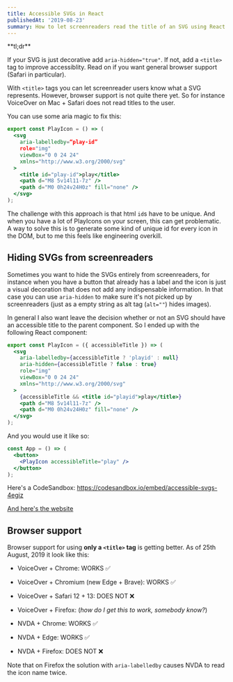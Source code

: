 ```yaml
---
title: Accessible SVGs in React
publishedAt: '2019-08-23'
summary: How to let screenreaders read the title of an SVG using React
---
```


<Disclaimer>
  **tl;dr**
  
  If your SVG is just decorative add `aria-hidden="true"`. If not, add a `<title>` tag to improve accessiblity.
  Read on if you want general browser support (Safari in particular).
</Disclaimer>

With `<title>` tags you can let screenreader users know what a SVG represents. However, browser support is not quite there yet. So for instance VoiceOver on Mac + Safari does not read titles to the user.

You can use some aria magic to fix this:

```jsx
export const PlayIcon = () => (
  <svg
    aria-labelledby=“play-id”
    role="img"
    viewBox="0 0 24 24"
    xmlns="http://www.w3.org/2000/svg"
  >
    <title id="play-id">play</title>
    <path d="M8 5v14l11-7z" />
    <path d="M0 0h24v24H0z" fill="none" />
  </svg>
);
```

The challenge with this approach is that html `id`s have to be unique. And when you have a lot of PlayIcons on your screen, this can get problematic. A way to solve this is to generate some kind of unique id for every icon in the DOM, but to me this feels like engineering overkill.

## Hiding SVGs from screenreaders

Sometimes you want to hide the SVGs entirely from screenreaders, for instance when you have a button that already has a label and the icon is just a visual decoration that does not add any indispensable information. In that case you can use `aria-hidden` to make sure it's not picked up by screenreaders (just as a empty string as alt tag (`alt=""`) hides images).

In general I also want leave the decision whether or not an SVG should have an accessible title to the parent component. So I ended up with the following React component:

```jsx
export const PlayIcon = ({ accessibleTitle }) => (
  <svg
    aria-labelledby={accessibleTitle ? 'playid' : null}
    aria-hidden={accessibleTitle ? false : true}
    role="img"
    viewBox="0 0 24 24"
    xmlns="http://www.w3.org/2000/svg"
  >
    {accessibleTitle && <title id="playid">play</title>}
    <path d="M8 5v14l11-7z" />
    <path d="M0 0h24v24H0z" fill="none" />
  </svg>
);
```

And you would use it like so:

```jsx
const App = () => (
  <button>
    <PlayIcon accessibleTitle="play" />
  </button>
);
```

Here's a CodeSandbox: https://codesandbox.io/embed/accessible-svgs-4egiz

[And here's the website](https://4egiz.csb.app/)

## Browser support

Browser support for using **only a `<title>` tag** is getting better. As of 25th August, 2019 it look like this:

- VoiceOver + Chrome: WORKS ✅
- VoiceOver + Chromium (new Edge + Brave): WORKS ✅
- VoiceOver + Safari 12 + 13: DOES NOT ❌
- VoiceOver + Firefox: (_how do I get this to work, somebody know?_)

- NVDA + Chrome: WORKS ✅
- NVDA + Edge: WORKS ✅
- NVDA + Firefox: DOES NOT ❌

Note that on Firefox the solution with `aria-labelledby` causes NVDA to read the icon name twice.

